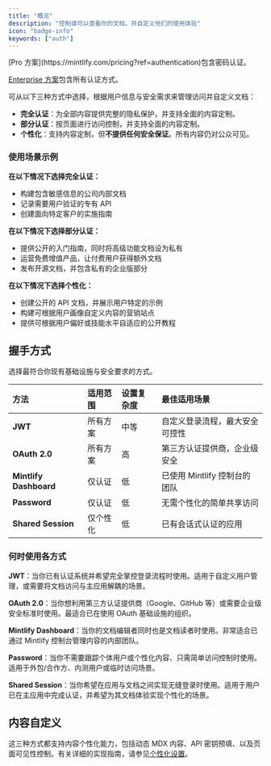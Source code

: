 ```yaml
---
title: "概览"
description: "控制谁可以查看你的文档，并自定义他们的使用体验"
icon: "badge-info"
keywords: ["auth"]
---
```


<Info>
  [Pro 方案](https://mintlify.com/pricing?ref=authentication)包含密码认证。

  [Enterprise 方案](https://mintlify.com/pricing?ref=authentication)包含所有认证方式。
</Info>


可从以下三种方式中选择，根据用户信息与安全需求来管理访问并自定义文档：

- **完全认证**：为全部内容提供完整的隐私保护，并支持全面的内容定制。
- **部分认证**：按页面进行访问控制，并支持全面的内容定制。
- **个性化**：支持内容定制，但**不提供任何安全保证**。所有内容仍对公众可见。

### 使用场景示例

**在以下情况下选择完全认证：**
- 构建包含敏感信息的公司内部文档
- 记录需要用户验证的专有 API
- 创建面向特定客户的实施指南

**在以下情况下选择部分认证：**
- 提供公开的入门指南，同时将高级功能文档设为私有
- 运营免费增值产品，让付费用户获得额外文档
- 发布开源文档，并包含私有的企业版部分

**在以下情况下选择个性化：**
- 创建公开的 API 文档，并展示用户特定的示例
- 构建可根据用户画像自定义内容的营销站点
- 提供可根据用户偏好或技能水平自适应的公开教程

## 握手方式

选择最符合你现有基础设施与安全要求的方式。

| 方法 | 适用范围 | 设置复杂度 | 最佳适用场景 |
|:-------|:--------------|:-----------------|:----------|
| **JWT** | 所有方案 | 中等 | 自定义登录流程，最大安全可控性 |
| **OAuth 2.0** | 所有方案 | 高 | 第三方认证提供商，企业级安全 |
| **Mintlify Dashboard** | 仅认证 | 低 | 已使用 Mintlify 控制台的团队 |
| **Password** | 仅认证 | 低 | 无需个性化的简单共享访问 |
| **Shared Session** | 仅个性化 | 低 | 已有会话式认证的应用 |

### 何时使用各方式

**JWT**：当你已有认证系统并希望完全掌控登录流程时使用。适用于自定义用户管理，或需要将文档访问与主应用解耦的场景。

**OAuth 2.0**：当你想利用第三方认证提供商（Google、GitHub 等）或需要企业级安全标准时使用。最适合已在使用 OAuth 基础设施的组织。

**Mintlify Dashboard**：当你的文档编辑者同时也是文档读者时使用。非常适合已通过 Mintlify 控制台管理内容的内部团队。

**Password**：当你不需要跟踪个体用户或个性化内容、只需简单访问控制时使用。适用于外包/合作方、内测用户或临时访问场景。

**Shared Session**：当你希望在应用与文档之间实现无缝登录时使用。适用于用户已在主应用中完成认证，并希望为其文档体验实现个性化的场景。

## 内容自定义

这三种方式都支持内容个性化能力，包括动态 MDX 内容、API 密钥预填、以及页面可见性控制。有关详细的实现指南，请参见[个性化设置](/zh/authentication-personalization/personalization-setup)。
